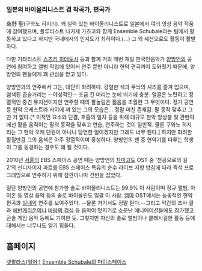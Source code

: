 === 일본의 바이올리니스트 겸 작곡가, 편곡가 ===
桑野 聖(구와노 히지리). 꽤 실력 있는 바이올리니스트로 일본에서 여러 영상 음악 작품에 참여했으며, 플루티스트 나카세 가즈코와 함께 Ensemble Schubale라는 팀에서 활동하고 있다고 하지만 국내에서의 인지도가 최하이다.(...) 그 외 세션으로도 활동이 활발하다.

다만 기타리스트 [[스즈키 히데토시]] 등과 함께 거의 매번 재일 한국인음악가 [[양방언]]의 공연에 참여하고 앨범 작업에 있어서 연주 뿐만 아니라 현악 편곡까지 도와줬기 때문에, 양방언의 팬들에게 꽤 관심을 받고 있다. 

양방언과의 연주에서 그는, 대단히 화려하다. 강렬한 색과 무늬의 셔츠를 즐겨 입으며, 염색된 곱슬거리는 --야성적인-- 조금 긴 머리는 눈에 띄기에 충분. 얼굴은 노련하고 정열적인 중견 뮤지션이지만 연주할 때의 팔놀림은 젊음을 초월한 그 무엇이다. 정기 공연 등 현악 오케스트라 사이에 껴 있는 그의 모습은... 정말 미친 존재감. 팔 동작 맞추고 그딴 거 없다.[* 미적인 요소와 단결, 호흡의 일치 등을 위해 대규모 현악 앙상블 및 관현악에선 활을 움직이는 팔의 동작을 맞추고 연습, 연주하는 것이 일반적. 물론 구와노 히지리는 그 현악 오케 단원이 아니니 당연한 일이겠지만 그래도 너무 튄다.] 하지만 화려한 활질만큼 그의 음색은 아주 정열적이며 풍성하다. 양방언의 팬 중 현악기를 다루는 학생이 그를 동경하는 경우도 꽤 될 것이다.

2010년 [[서울]]의 EBS 스페이스 공연 때는 양방언의 [[차마고도]] OST 중 '천공으로의 길 2'의 신디사이저 파트를 EBS 스페이스 특유의 순수 라이브 지향 방침에 따라 즉석 프로그래밍으로 연주하기 위해 잠깐이나마 건반을 잡았다.

일단 양방언의 공연에 참가한 솔로 바이올리니스트는 99.9% 이 사람이며 정규 앨범, 아이온 등 영상 음악 등의 솔로 바이올린도 일괄 이 사람. [[엠마]] OST에서는 능동적인 현악 편곡과 [[실내악]] 연주를 보여주었다. --물론 거기서도 정말 튄다.--그리고 약간의 조사 결과 [[에반게리온]]이나 [[바람의 검심]] 등 음악이 멋지기로 소문난 애니메이션들에도 참가했고 콘솔 게임 음악 등에도 기여한 듯. 그렇지만 자신의 솔로 앨범이나 클래시컬한 활동 등에 대해서는 너무나도 알기 힘들다. 

==  홈페이지 ==
[http://home1.netpalace.jp/philosophical-fiddler 넷팔라스(일어;)]
[http://www.myspace.com/ensembleschubale Ensemble Schubale의 마이스페이스]

